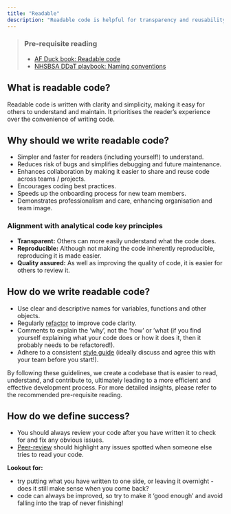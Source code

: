 ```yaml
---
title: "Readable"
description: "Readable code is helpful for transparency and reusability and a marker of quality analysis."
---
```


> ### Pre-requisite reading
>
> * [AF Duck book: Readable code][duck-book]
> * [NHSBSA DDaT playbook: Naming conventions][ddat-playbook]

## What is readable code?

Readable code is written with clarity and simplicity, making it easy for others to understand and maintain. It prioritises the reader's experience over the convenience of writing code.

## Why should we write readable code?

* Simpler and faster for readers (including yourself!) to understand.
* Reduces risk of bugs and simplifies debugging and future maintenance.
* Enhances collaboration by making it easier to share and reuse code across teams / projects.
* Encourages coding best practices.
* Speeds up the onboarding process for new team members.
* Demonstrates professionalism and care, enhancing organisation and team image.

### Alignment with analytical code key principles

* **Transparent:** Others can more easily understand what the code does.
* **Reproducible:** Although not making the code inherently reproducible, reproducing it is made easier.
* **Quality assured:** As well as improving the quality of code, it is easier for others to review it.

## How do we write readable code?

* Use clear and descriptive names for variables, functions and other objects.
* Regularly [refactor](https://en.wikipedia.org/wiki/Code_refactoring) to improve code clarity.
* Comments to explain the 'why', not the 'how' or 'what (if you find yourself explaining what your code does or how it does it, then it probably needs to be refactored!).
* Adhere to a consistent [style guide][ddat-style-guide] (ideally discuss and agree this with your team before you start!).

By following these guidelines, we create a codebase that is easier to read, understand, and contribute to, ultimately leading to a more efficient and effective development process. For more detailed insights, please refer to the recommended pre-requisite reading.

## How do we define success?

* You should always review your code after you have written it to check for and fix any obvious issues.
* [Peer-review][peer-review] should highlight any issues spotted when someone else tries to read your code.

**Lookout for:**

* try putting what you have written to one side, or leaving it overnight - does it still make sense when you come back?
* code can always be improved, so try to make it 'good enough' and avoid falling into the trap of never finishing!


[duck-book]: https://best-practice-and-impact.github.io/qa-of-code-guidance/readable_code.html
[ddat-playbook]: https://nhsbsa.github.io/nhsbsa-digital-playbook/development/coding-naming-conventions/
[ddat-style-guide]: https://nhsbsa.github.io/nhsbsa-digital-playbook/development/coding-style-guide/
[peer-review]: /guidance/04-peer-review/pages/07-peer-reviewed.qmd
